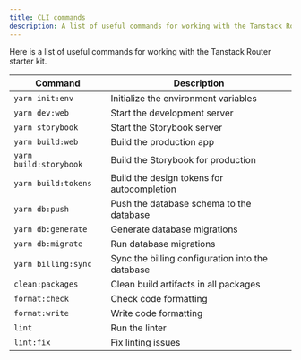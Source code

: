```yaml
---
title: CLI commands
description: A list of useful commands for working with the Tanstack Router starter kit.
---
```


Here is a list of useful commands for working with the Tanstack Router starter kit.

| Command                | Description                                      |
| ---------------------- | ------------------------------------------------ |
| `yarn init:env`        | Initialize the environment variables             |
| `yarn dev:web`         | Start the development server                     |
| `yarn storybook`       | Start the Storybook server                       |
| `yarn build:web`       | Build the production app                         |
| `yarn build:storybook` | Build the Storybook for production               |
| `yarn build:tokens`    | Build the design tokens for autocompletion       |
| `yarn db:push`         | Push the database schema to the database         |
| `yarn db:generate`     | Generate database migrations                     |
| `yarn db:migrate`      | Run database migrations                          |
| `yarn billing:sync`    | Sync the billing configuration into the database |
| `clean:packages`       | Clean build artifacts in all packages            |
| `format:check`         | Check code formatting                            |
| `format:write`         | Write code formatting                            |
| `lint`                 | Run the linter                                   |
| `lint:fix`             | Fix linting issues                               |
